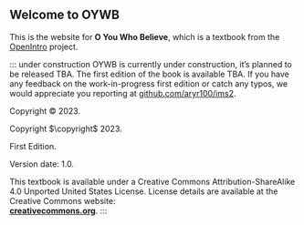 ::: welcome
::: {.content-visible when-format="html"}
# Welcome to OYWB {.unnumbered}
:::

\chapter*{}

\vfill

::: {.content-visible when-format="html"}
This is the website for **O You Who Believe**, which is a textbook from the [OpenIntro](https://www.openintro.org/) project.

::: under construction
OYWB is currently under construction, it's planned to be released TBA. The first edition of the book is available TBA. If you have any feedback on the work-in-progress first edition or catch any typos, we would appreciate you reporting at [github.com/aryr100/ims2](https://github.com/aryr100/ims2).
:::
:::

```{=html}
<!--
The book will always be available for free here. It is also available in PDF (for free or for the amount you choose to contribute) on Leanpub and in black and white paperback for purchase for $20.
<br><br>
<a href="https://leanpub.com/imstat" target="_blank"><img src="images/_icons/file.png" width="30px">&nbsp;<strong>Download PDF</strong></a>
<br>
<a href="https://www.openintro.org/go?id=ims1_bw_pb&referrer=/book/ims/online"><img src="images/_icons/book.png" width="30px">&nbsp;<strong>Purchase paperback</strong></a>
<br><br>
---
<br><br>
-->
```
::: {.content-visible when-format="html"}
Copyright © 2023.
:::

::: {.content-hidden unless-format="pdf"}
Copyright $\copyright$ 2023.
:::

First Edition.

Version date: 1.0.

This textbook is available under a Creative Commons Attribution-ShareAlike 4.0 Unported United States License.
License details are available at the Creative Commons website:\
[**creativecommons.org**](https://www.openintro.org/go/?id=creativecommons_org&referrer=ims1_pdf).
:::
